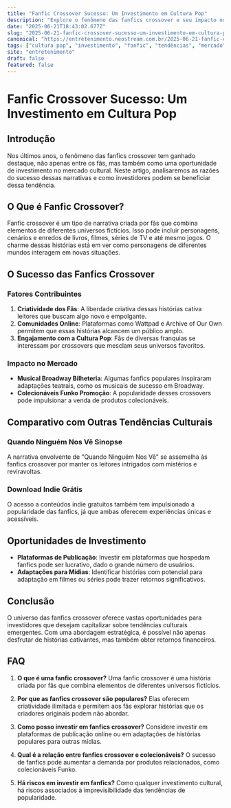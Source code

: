 ```yaml
---
title: "Fanfic Crossover Sucesso: Um Investimento em Cultura Pop"
description: "Explore o fenômeno das fanfics crossover e seu impacto no mercado cultural, analisando tendências e oportunidades de investimento."
date: "2025-06-21T18:43:02.677Z"
slug: "2025-06-21-fanfic-crossover-sucesso-um-investimento-em-cultura-pop"
canonical: "https://entretenimento.neostream.com.br/2025-06-21-fanfic-crossover-sucesso-um-investimento-em-cultura-pop"
tags: ["cultura pop", "investimento", "fanfic", "tendências", "mercado"]
site: "entretenimento"
draft: false
featured: false
---
```


# Fanfic Crossover Sucesso: Um Investimento em Cultura Pop

## Introdução

Nos últimos anos, o fenômeno das fanfics crossover tem ganhado destaque, não apenas entre os fãs, mas também como uma oportunidade de investimento no mercado cultural. Neste artigo, analisaremos as razões do sucesso dessas narrativas e como investidores podem se beneficiar dessa tendência.

## O Que é Fanfic Crossover?

Fanfic crossover é um tipo de narrativa criada por fãs que combina elementos de diferentes universos fictícios. Isso pode incluir personagens, cenários e enredos de livros, filmes, séries de TV e até mesmo jogos. O charme dessas histórias está em ver como personagens de diferentes mundos interagem em novas situações.

## O Sucesso das Fanfics Crossover

### Fatores Contribuintes

1. **Criatividade dos Fãs**: A liberdade criativa dessas histórias cativa leitores que buscam algo novo e empolgante.
2. **Comunidades Online**: Plataformas como Wattpad e Archive of Our Own permitem que essas histórias alcancem um público amplo.
3. **Engajamento com a Cultura Pop**: Fãs de diversas franquias se interessam por crossovers que mesclam seus universos favoritos.

### Impacto no Mercado

- **Musical Broadway Bilheteria**: Algumas fanfics populares inspiraram adaptações teatrais, como os musicais de sucesso em Broadway.
- **Colecionáveis Funko Promoção**: A popularidade desses crossovers pode impulsionar a venda de produtos colecionáveis.

## Comparativo com Outras Tendências Culturais

### Quando Ninguém Nos Vê Sinopse

A narrativa envolvente de "Quando Ninguém Nos Vê" se assemelha às fanfics crossover por manter os leitores intrigados com mistérios e reviravoltas.

### Download Indie Grátis

O acesso a conteúdos indie gratuitos também tem impulsionado a popularidade das fanfics, já que ambas oferecem experiências únicas e acessíveis.

## Oportunidades de Investimento

- **Plataformas de Publicação**: Investir em plataformas que hospedam fanfics pode ser lucrativo, dado o grande número de usuários.
- **Adaptações para Mídias**: Identificar histórias com potencial para adaptação em filmes ou séries pode trazer retornos significativos.

## Conclusão

O universo das fanfics crossover oferece vastas oportunidades para investidores que desejam capitalizar sobre tendências culturais emergentes. Com uma abordagem estratégica, é possível não apenas desfrutar de histórias cativantes, mas também obter retornos financeiros.

## FAQ

1. **O que é uma fanfic crossover?**
   Uma fanfic crossover é uma história criada por fãs que combina elementos de diferentes universos fictícios.

2. **Por que as fanfics crossover são populares?**
   Elas oferecem criatividade ilimitada e permitem aos fãs explorar histórias que os criadores originais podem não abordar.

3. **Como posso investir em fanfics crossover?**
   Considere investir em plataformas de publicação online ou em adaptações de histórias populares para outras mídias.

4. **Qual é a relação entre fanfics crossover e colecionáveis?**
   O sucesso de fanfics pode aumentar a demanda por produtos relacionados, como colecionáveis Funko.

5. **Há riscos em investir em fanfics?**
   Como qualquer investimento cultural, há riscos associados à imprevisibilidade das tendências de popularidade.